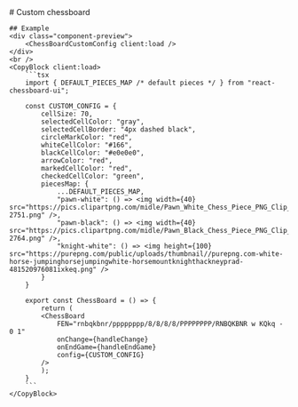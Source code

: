 ---
---

<LayoutDocs active="/examples/customization">
	# Custom chessboard

	## Example
	<div class="component-preview">
		<ChessBoardCustomConfig client:load />
	</div>
	<br />
	<CopyBlock client:load>
		```tsx
		import { DEFAULT_PIECES_MAP /* default pieces */ } from "react-chessboard-ui";

		const CUSTOM_CONFIG = { 
			cellSize: 70,
			selectedCellColor: "gray",
			selectedCellBorder: "4px dashed black",
			circleMarkColor: "red",
			whiteCellColor: "#166",
			blackCellColor: "#e0e0e0",
			arrowColor: "red",
			markedCellColor: "red",
			checkedCellColor: "green",
			piecesMap: {
				...DEFAULT_PIECES_MAP,
				"pawn-white": () => <img width={40} src="https://pics.clipartpng.com/midle/Pawn_White_Chess_Piece_PNG_Clip_Art-2751.png" />,
				"pawn-black": () => <img width={40} src="https://pics.clipartpng.com/midle/Pawn_Black_Chess_Piece_PNG_Clip_Art-2764.png" />,
				"knight-white": () => <img height={100} src="https://purepng.com/public/uploads/thumbnail//purepng.com-white-horse-jumpinghorsejumpingwhite-horsemountknighthackneyprad-481520976081ixkeq.png" />
			}
		}

		export const ChessBoard = () => {
			return (
			<ChessBoard 
				FEN="rnbqkbnr/pppppppp/8/8/8/8/PPPPPPPP/RNBQKBNR w KQkq - 0 1"
				onChange={handleChange}
				onEndGame={handleEndGame}
				config={CUSTOM_CONFIG}
			/>
			);
		}
		```
	</CopyBlock>
</LayoutDocs>